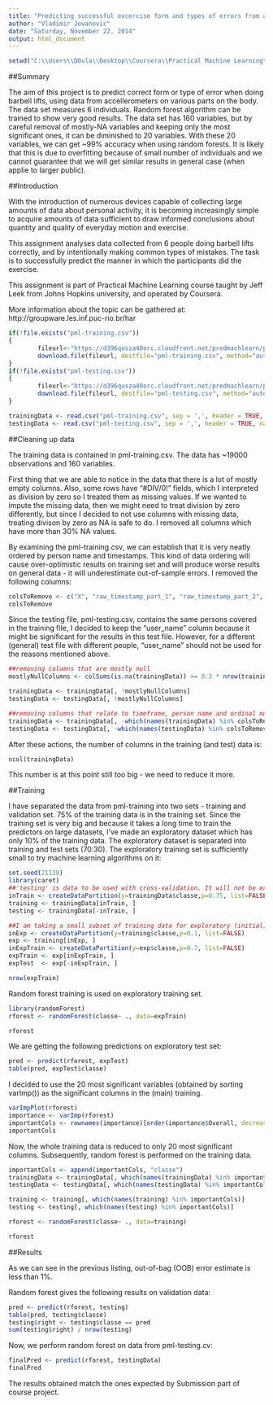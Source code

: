 ```yaml
---
title: "Predicting successful excercise form and types of errors from accelerometer data"
author: "Vladimir Jovanovic"
date: "Saturday, November 22, 2014"
output: html_document
---
```


```r
setwd("C:\\Users\\D0vla\\Desktop\\Coursera\\Practical Machine Learning\\CP_PML\\PracticalMachineLearning_CourseProject")
```

##Summary

The aim of this project is to predict correct form or type of error when doing barbell lifts, using data from accellerometers on various parts on the body. The data set measures 6 individuals.
Random forest algorithm can be trained to show very good results.
The data set has 160 variables, but by careful removal of mostly-NA variables and keeping only the most significant ones, it can be diminished to 20 variables. With these 20 variables, we can get ~99% accuracy when using random forests. It is likely that this is due to overfitting because of small number of individuals and we cannot guarantee that we will get similar results in general case (when applie to larger public).


##Introduction

With the introduction of numerous devices capable of collecting large amounts of data about personal activity, it is becoming increasingly simple to acquire amounts of data sufficient to draw informed conclusions about quantity and quality of everyday motion and exercise.

This assignment analyses data collected from 6 people doing barbell lifts correctly, and by intentionally making common types of mistakes. The task is to successfully predict the manner in which the participants did the exercise.

This assignment is part of Practical Machine Learning course taught by Jeff Leek from Johns Hopkins university, and operated by Coursera.

More information about the topic can be gathered at:
http://groupware.les.inf.puc-rio.br/har

```r

if(!file.exists("pml-training.csv"))
{
        fileurl<-"https://d396qusza40orc.cloudfront.net/predmachlearn/pml-training.csv"
        download.file(fileurl, destfile="pml-training.csv", method="auto")
}
if(!file.exists("pml-testing.csv"))
{
        fileurl<-"https://d396qusza40orc.cloudfront.net/predmachlearn/pml-testing.csv"
        download.file(fileurl, destfile="pml-testing.csv", method="auto")
}

trainingData <- read.csv("pml-training.csv", sep = ',', header = TRUE, na.strings = c("", NA, "#DIV/0!"))
testingData <- read.csv("pml-testing.csv", sep = ',', header = TRUE, na.strings = c("", NA, "#DIV/0!"))
```

##Cleaning up data

The training data is contained in pml-training.csv. The data has ~19000 observations and 160 variables.

First thing that we are able to notice in the data that there is a lot of mostly empty columns. Also, some rows have "#DIV/0!" fields, which I interpreted as division by zero so I treated them as missing values. If we wanted to impute the missing data, then we might need to treat division by zero differently, but since I decided to not use columns with missing data, treating divison by zero as NA is safe to do.
I removed all columns which have more than 30% NA values.

By examining the pml-training.csv, we can establish that it is very neatly ordered by person name and timestamps. This kind of data ordering will cause over-optimistic results on training set and will produce worse results on general data - it will underestimate out-of-sample errors.
I removed the following columns:

```r
colsToRemove <- c("X", "raw_timestamp_part_1", "raw_timestamp_part_2", "cvtd_timestamp", "new_window", "num_window")
colsToRemove
```

Since the testing file, pml-testing.csv, contains the same persons covered in the training file, I decided to keep the "user_name" column because it might be significant for the results in this test file.
However, for a different (general) test file with different people, "user_name" should not be used for the reasons mentioned above.

```r
##removing columns that are mostly null
mostlyNullColumns <- colSums(is.na(trainingData)) >= 0.3 * nrow(trainingData)

trainingData <- trainingData[, !mostlyNullColumns]
testingData <- testingData[, !mostlyNullColumns]

##removing columns that relate to timeframe, person name and ordinal number of the row.
trainingData <- trainingData[, -which(names(trainingData) %in% colsToRemove)]
testingData <- testingData[, -which(names(testingData) %in% colsToRemove)]
```

After these actions, the number of columns in the training (and test) data is:

```r
ncol(trainingData)
```

This number is at this point still too big - we need to reduce it more.

##Training

I have separated the data from pml-training into two sets - training and validation set. 75% of the training data is in the training set. 
Since the training set is very big and because it takes a long time to train the predictors on large datasets, I've made an exploratory dataset which has only 10% of the training data. The exploratory dataset is separated into training and test sets (70:30). The exploratory training set is sufficiently small to try machine learning algorithms on it:

```r
set.seed(21128)
library(caret)
##'testing' is data to be used with cross-validation. It will not be examined.
inTrain <- createDataPartition(y=trainingData$classe,p=0.75, list=FALSE)
training <- trainingData[inTrain, ]
testing <- trainingData[-inTrain, ]

##I am taking a small subset of training data for exploratory (initial) training.
inExp <- createDataPartition(y=training$classe,p=0.1, list=FALSE)
exp <- training[inExp, ]
inExpTrain <- createDataPartition(y=exp$classe,p=0.7, list=FALSE)
expTrain <- exp[inExpTrain, ]
expTest  <- exp[-inExpTrain, ]
```

```r
nrow(expTrain)
```

Random forest training is used on exploratory training set.

```r
library(randomForest)
rforest <- randomForest(classe~ ., data=expTrain)
```

```r
rforest
```

We are getting the following predictions on exploratory test set:
```r
pred <- predict(rforest, expTest)
table(pred, expTest$classe)
```

I decided to use the 20 most significant variables (obtained by sorting varImp()) as the significant columns in the (main) training.

```r
varImpPlot(rforest)
importance <- varImp(rforest)
importantCols <- rownames(importance)[order(importance$Overall, decreasing=TRUE)[1:20]]
importantCols
```

Now, the whole training data is reduced to only 20 most significant columns. Subsequently, random forest is performed on the training data.

```r
importantCols <- append(importantCols, "classe")
trainingData <- trainingData[, which(names(trainingData) %in% importantCols)]
testingData <- testingData[, which(names(testingData) %in% importantCols)]

training <- training[, which(names(training) %in% importantCols)]
testing <- testing[, which(names(testing) %in% importantCols)]
```

```r
rforest <- randomForest(classe~ ., data=training)
```

```r
rforest
```

##Results

As we can see in the previous listing, out-of-bag (OOB) error estimate is less than 1%.

Random forest gives the following results on validation data:

```r
pred <- predict(rforest, testing)
table(pred, testing$classe)
testing$right <- testing$classe == pred
sum(testing$right) / nrow(testing)
```

Now, we perform random forest on data from pml-testing.cv:

```r
finalPred <- predict(rforest, testingData)
finalPred
```

The results obtained match the ones expected by Submission part of course project.
<br><br>
